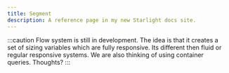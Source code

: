 ```yaml
---
title: Segment
description: A reference page in my new Starlight docs site.
---
```

:::caution
Flow system is still in development. The idea is that it creates a set of sizing variables which are fully responsive.
Its different then fluid or regular responsive systems.
We are also thinking of using container queries. Thoughts?
:::
